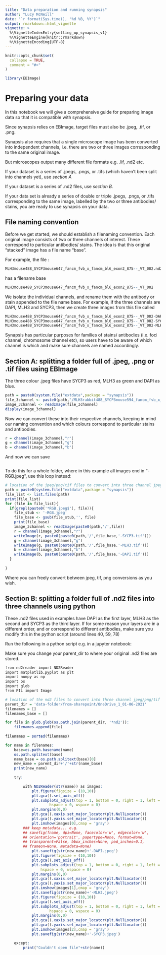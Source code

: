 ```yaml
---
title: "Data preparation and running synapsis"
author: "Lucy McNeill"
date: "`r format(Sys.time(), '%d %B, %Y')`"
output: rmarkdown::html_vignette
vignette: >
  %\VignetteIndexEntry{setting_up_synapsis_v1}
  %\VignetteEngine{knitr::rmarkdown}
  %\VignetteEncoding{UTF-8}
---
```


```r
knitr::opts_chunk$set(
  collapse = TRUE,
  comment = "#>"
)
```

```r
library(EBImage)
```

# Preparing your data

In this notebook we will give a comprehensive guide for preparing image data so that it is compatible with synapsis.

Since synapsis relies on EBImage, target files must also be .jpeg, .tif, or .png.

Synapsis also requires that a single microscope image has been converted into independent channels, i.e. there are two or three images corresponding to the same original image.

But microscopes output many different file formats e.g. .lif, .nd2 etc.

If your dataset is a series of .jpegs, .pngs, or .tifs (which haven't been split into channels yet), use *section A*

If your dataset is a series of .nd2 files, use *section B.*

If your data set is already a series of double or triple .jpegs, .pngs, or .tifs corresponding to the same image, labelled by the two or three antibodies/ stains, you are ready to use synapsis on your data.

## File naming convention

Before we get started, we should establish a filenaming convention.
Each original image consists of two or three channels of interest. These correspond to particular antibodies/ stains.
The idea is that this original "stacked" image has a file name "base". 

For example, the file :

```r
MLH3mouse488_SYCP3mouse647_fancm_fvb_x_fancm_bl6_exon2_875--_VT_002.nd2
```

has a filename base 
```r
MLH3mouse488_SYCP3mouse647_fancm_fvb_x_fancm_bl6_exon2_875--_VT_002
```
We isolate the individual channels, and rename them with the antibody or stain appended to the file name base. 
For example, if the three channels are DAPI, MLH3 and SYCP3, then we create three images from this file called
```r
MLH3mouse488_SYCP3mouse647_fancm_fvb_x_fancm_bl6_exon2_875--_VT_002-DAPI.tif
MLH3mouse488_SYCP3mouse647_fancm_fvb_x_fancm_bl6_exon2_875--_VT_002-SYCP3.tif
MLH3mouse488_SYCP3mouse647_fancm_fvb_x_fancm_bl6_exon2_875--_VT_002-MLH3.tif
```
Synapsis has particular purposes for families of stains/ antibodies (i.e. foci channel, chromosome channel etc), so users have to be aware of which channel is which and make sure channels are named accordingly.


## Section A: splitting a folder full of .jpeg, .png or .tif files using EBImage
The three colour .jpeg files have SYCP3 as red, MLH3 as green and DAPI as blue.
```r
path = paste0(system.file("extdata",package = "synapsis"))
file_3channel <- paste0(path,"/MLH3rabbit488_SYCP3mouse594_fancm_fvb_x_fancm_bl6_724++_slide01_006-RGB.jpeg")
image_3channel <- readImage(file_3channel)
display(image_3channel)
```
Now we can convert these into their respective channels, keeping in mind our naming convention and which colours correspond to particular stains and antibodies.

```r
r = channel(image_3channel,"r")
g = channel(image_3channel,"g")
b = channel(image_3channel,"b")
```

And now we can save
```r


```
To do this for a whole folder, where in this example all images end in "-RGB.jpeg", use this loop instead:
```r
# location of the jpeg/png/tif files to convert into three channel jpeg/png/tif
path = paste0(system.file("extdata",package = "synapsis"))
file_list <- list.files(path)
print(file_list)
for (file in file_list){
  if(grepl(paste0('*RGB.jpeg$'), file)){
    file_stub <- '-RGB.jpeg'
    file_base <- gsub(file_stub,'', file)
    print(file_base)
    image_3channel <- readImage(paste0(path,'/',file))
    r = channel(image_3channel,"r")
    writeImage(r, paste0(paste0(path,'/',file_base,'-SYCP3.tif')))
    g = channel(image_3channel,"g")
    writeImage(g, paste0(paste0(path,'/',file_base,'-MLH3.tif')))
    b = channel(image_3channel,"b")
    writeImage(b, paste0(paste0(path,'/',file_base,'-DAPI.tif')))
  }
    
}
```
Where you can freely convert between jpeg, tif, png conversions as you wish.

## Section B: splitting a folder full of .nd2 files into three channels using python

These .nd2 files used in examples have DAPI as the first layer, MLH3 as the second and SYCP3 as the third layer. If for some reason your layers are in a different order, and or correspond to different antibodies, make sure you modify this in the python script (around lines 40, 59, 78)

Run the following in a python script e.g. in a jupyter notebook:

Make sure you change your parent_dir to where your original .nd2 files are stored.
```r
from nd2reader import ND2Reader
import matplotlib.pyplot as plt
import numpy as np
import os
import glob
from PIL import Image

# location of the nd2 files to convert into three channel jpeg/png/tif
parent_dir = 'data-folder/from-sharepoint/OneDrive_1_01-06-2021'
filenames = []
filenames_base = []

for file in glob.glob(os.path.join(parent_dir, '*nd2')):
    filenames.append(file)
         
filenames = sorted(filenames)

for name in filenames:
    base=os.path.basename(name)
    os.path.splitext(base)
    name_base = os.path.splitext(base)[0]
    new_name = parent_dir+'/'+str(name_base)
    print(new_name)
    
    try:

        with ND2Reader(str(name)) as images:
            plt.figure(figsize = (10,10))
            plt.gca().set_axis_off()
            plt.subplots_adjust(top = 1, bottom = 0, right = 1, left = 0,
                    hspace = 0, wspace = 0)
            plt.margins(0,0)
            plt.gca().xaxis.set_major_locator(plt.NullLocator())
            plt.gca().yaxis.set_major_locator(plt.NullLocator())
            plt.imshow(images[0],cmap = 'gray')
        ### keep metadata... e.g.
        ## savefig(fname, dpi=None, facecolor='w', edgecolor='w',
        ## orientation='portrait', papertype=None, format=None,
        ## transparent=False, bbox_inches=None, pad_inches=0.1,
        ## frameon=None, metadata=None)
            plt.savefig(str(new_name)+'-DAPI.jpeg')
            plt.figure(figsize = (10,10))
            plt.gca().set_axis_off()
            plt.subplots_adjust(top = 1, bottom = 0, right = 1, left = 0,
                hspace = 0, wspace = 0)
            plt.margins(0,0)
            plt.gca().xaxis.set_major_locator(plt.NullLocator())
            plt.gca().yaxis.set_major_locator(plt.NullLocator())
            plt.imshow(images[1],cmap = 'gray')
            plt.savefig(str(new_name)+'-MLH3.jpeg')
            plt.figure(figsize = (10,10))
            plt.gca().set_axis_off()
            plt.subplots_adjust(top = 1, bottom = 0, right = 1, left = 0,
                    hspace = 0, wspace = 0)
            plt.margins(0,0)
            plt.gca().xaxis.set_major_locator(plt.NullLocator())
            plt.gca().yaxis.set_major_locator(plt.NullLocator())
            plt.imshow(images[2],cmap = 'gray')
            plt.savefig(str(new_name)+'-SYCP3.jpeg')

    except:
        print("Couldn't open file"+str(name))
```

